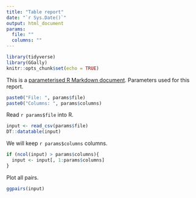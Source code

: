 ```yaml
---
title: "Table report"
date: "`r Sys.Date()`"
output: html_document
params:
  file: ""
  columns: ""
---
```


```r
library(tidyverse)
library(GGally)
knitr::opts_chunk$set(echo = TRUE)
```

This is a [parameterised R Markdown document](https://bookdown.org/yihui/rmarkdown/parameterized-reports.html). Parameters used for this report.

```r
paste0("File: ", params$file)
paste0("Columns: ", params$columns)
```

Read `r params$file` into R.

```r
input <- read_csv(params$file)
DT::datatable(input)
```

We will keep `r params$columns` columns.

```r
if (ncol(input) > params$columns){
  input <- input[, 1:params$columns]
}
```

Plot all pairs.

```r
ggpairs(input)
```
